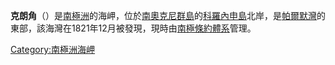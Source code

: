 {{多個問題|
{{expand|time=2016-12-08T09:45:19+00:00}}
{{update|time=2016-12-08T09:45:19+00:00}}
{{unreferenced|time=2013-10-27T05:00:32+00:00}}
}}
{{Coord|60|37|S|45|19|W|source:GNIS|display=title}}

'''克朗角'''（{{lang-en|Crown Head}}）是[[南極洲|南極洲]]的海岬，位於[[南奧克尼群島|南奧克尼群島]]的[[科羅內申島|科羅內申島]]北岸，是[[帕爾默灣|帕爾默灣]]的東部，該海灣在1821年12月被發現，現時由[[南極條約體系|南極條約體系]]管理。

{{Antarctica-geo-stub}}
[[Category:南極洲海岬|Category:南極洲海岬]]